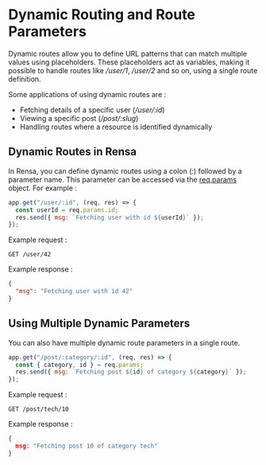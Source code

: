 # Dynamic Routing and Route Parameters

Dynamic routes allow you to define URL patterns that can match multiple values using placeholders. These placeholders act as variables, making it possible to handle routes like _/user/1_, _/user/2_ and so on, using a single route definition.

Some applications of using dynamic routes are :
- Fetching details of a specific user (_/user/:id_)
- Viewing a specific post (_/post/:slug_)
- Handling routes where a resource is identified dynamically

## Dynamic Routes in Rensa

In Rensa, you can define dynamic routes using a colon (:) followed by a parameter name. This parameter can be accessed via the [req.params](/docs/req.params) object. For example :
```js
app.get("/user/:id", (req, res) => {
  const userId = req.params.id;
  res.send({ msg: `Fetching user with id ${userId}` });
});
```

Example request :
```http
GET /user/42
```
Example response :
```json
{
  "msg": "Fetching user with id 42"
}
```

## Using Multiple Dynamic Parameters

You can also have multiple dynamic route parameters in a single route.

```js
app.get("/post/:category/:id", (req, res) => {
  const { category, id } = req.params;
  res.send({ msg: `Fetching post ${id} of category ${category}` });
});
```

Example request :
```http
GET /post/tech/10
```
Example response :
```json
{
  msg: "Fetching post 10 of category tech"
}
```

